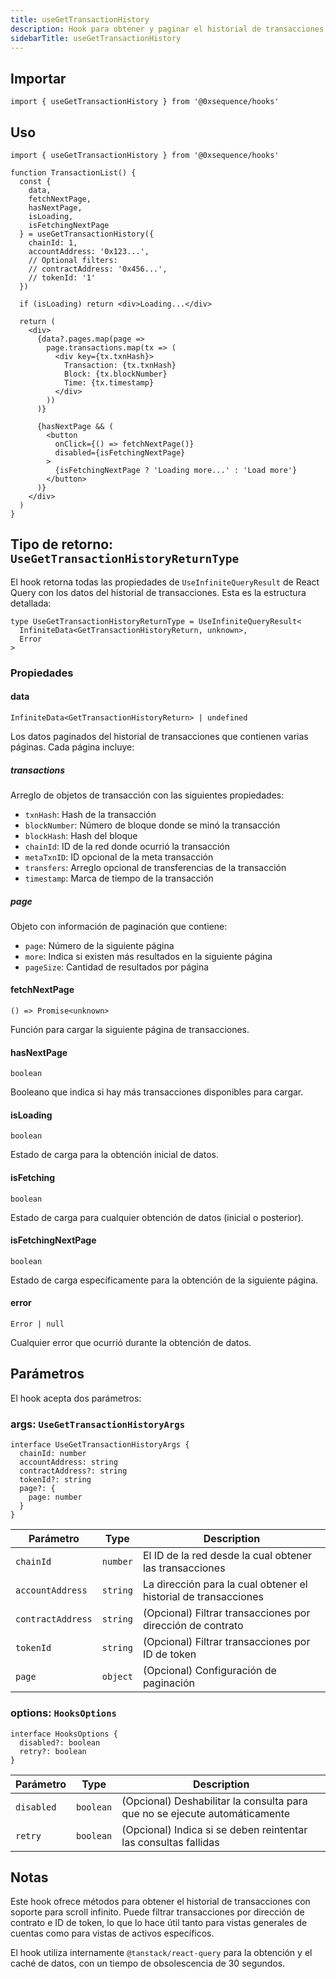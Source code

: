 ```yaml
---
title: useGetTransactionHistory
description: Hook para obtener y paginar el historial de transacciones
sidebarTitle: useGetTransactionHistory
---
```


## Importar

```tsx
import { useGetTransactionHistory } from '@0xsequence/hooks'
```

## Uso

```tsx
import { useGetTransactionHistory } from '@0xsequence/hooks'

function TransactionList() {
  const {
    data,
    fetchNextPage,
    hasNextPage,
    isLoading,
    isFetchingNextPage
  } = useGetTransactionHistory({
    chainId: 1,
    accountAddress: '0x123...',
    // Optional filters:
    // contractAddress: '0x456...',
    // tokenId: '1'
  })

  if (isLoading) return <div>Loading...</div>

  return (
    <div>
      {data?.pages.map(page => 
        page.transactions.map(tx => (
          <div key={tx.txnHash}>
            Transaction: {tx.txnHash}
            Block: {tx.blockNumber}
            Time: {tx.timestamp}
          </div>
        ))
      )}
      
      {hasNextPage && (
        <button 
          onClick={() => fetchNextPage()}
          disabled={isFetchingNextPage}
        >
          {isFetchingNextPage ? 'Loading more...' : 'Load more'}
        </button>
      )}
    </div>
  )
}
```

## Tipo de retorno: `UseGetTransactionHistoryReturnType`
El hook retorna todas las propiedades de `UseInfiniteQueryResult` de React Query con los datos del historial de transacciones. Esta es la estructura detallada:

```tsx
type UseGetTransactionHistoryReturnType = UseInfiniteQueryResult<
  InfiniteData<GetTransactionHistoryReturn, unknown>,
  Error
>
```

### Propiedades

#### data
`InfiniteData<GetTransactionHistoryReturn> | undefined`

Los datos paginados del historial de transacciones que contienen varias páginas. Cada página incluye:

##### transactions
Arreglo de objetos de transacción con las siguientes propiedades:
- `txnHash`: Hash de la transacción
- `blockNumber`: Número de bloque donde se minó la transacción
- `blockHash`: Hash del bloque
- `chainId`: ID de la red donde ocurrió la transacción
- `metaTxnID`: ID opcional de la meta transacción
- `transfers`: Arreglo opcional de transferencias de la transacción
- `timestamp`: Marca de tiempo de la transacción

##### page
Objeto con información de paginación que contiene:
- `page`: Número de la siguiente página
- `more`: Indica si existen más resultados en la siguiente página
- `pageSize`: Cantidad de resultados por página

#### fetchNextPage
`() => Promise<unknown>`

Función para cargar la siguiente página de transacciones.

#### hasNextPage
`boolean`

Booleano que indica si hay más transacciones disponibles para cargar.

#### isLoading
`boolean`

Estado de carga para la obtención inicial de datos.

#### isFetching
`boolean`

Estado de carga para cualquier obtención de datos (inicial o posterior).

#### isFetchingNextPage
`boolean`

Estado de carga específicamente para la obtención de la siguiente página.

#### error
`Error | null`

Cualquier error que ocurrió durante la obtención de datos.

## Parámetros
El hook acepta dos parámetros:

### args: `UseGetTransactionHistoryArgs`

```tsx
interface UseGetTransactionHistoryArgs {
  chainId: number
  accountAddress: string
  contractAddress?: string
  tokenId?: string
  page?: {
    page: number
  }
}
```

| Parámetro         | Type     | Description                                                     |
| ----------------- | -------- | --------------------------------------------------------------- |
| `chainId`         | `number` | El ID de la red desde la cual obtener las transacciones         |
| `accountAddress`  | `string` | La dirección para la cual obtener el historial de transacciones |
| `contractAddress` | `string` | (Opcional) Filtrar transacciones por dirección de contrato      |
| `tokenId`         | `string` | (Opcional) Filtrar transacciones por ID de token                |
| `page`            | `object` | (Opcional) Configuración de paginación                          |

### options: `HooksOptions`

```tsx
interface HooksOptions {
  disabled?: boolean
  retry?: boolean
}
```

| Parámetro  | Type      | Description                                                                |
| ---------- | --------- | -------------------------------------------------------------------------- |
| `disabled` | `boolean` | (Opcional) Deshabilitar la consulta para que no se ejecute automáticamente |
| `retry`    | `boolean` | (Opcional) Indica si se deben reintentar las consultas fallidas            |

## Notas
Este hook ofrece métodos para obtener el historial de transacciones con soporte para scroll infinito. Puede filtrar transacciones por dirección de contrato e ID de token, lo que lo hace útil tanto para vistas generales de cuentas como para vistas de activos específicos.

El hook utiliza internamente `@tanstack/react-query` para la obtención y el caché de datos, con un tiempo de obsolescencia de 30 segundos.